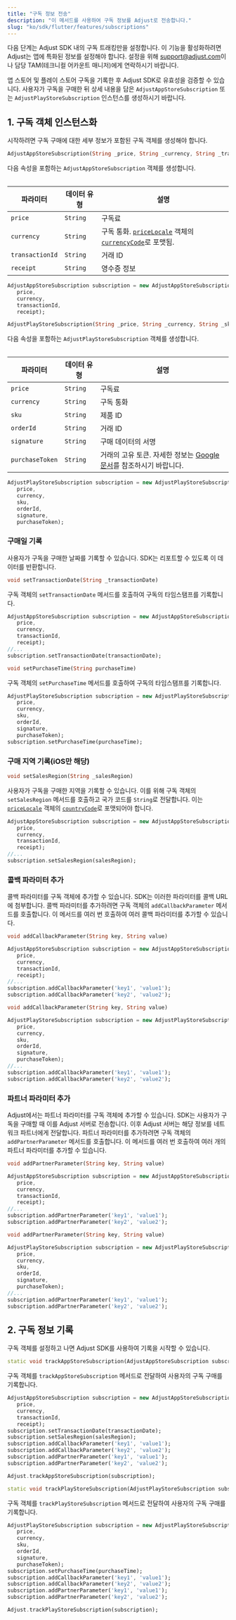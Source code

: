 ```yaml
---
title: "구독 정보 전송"
description: "이 메서드를 사용하여 구독 정보를 Adjust로 전송합니다."
slug: "ko/sdk/flutter/features/subscriptions"
---
```


<Callout type="important">

다음 단계는 Adjust SDK 내의 구독 트래킹만을 설정합니다. 이 기능을 활성화하려면 Adjust는 앱에 특화된 정보를 설정해야 합니다. 설정을 위해 [support@adjust.com](mailto:support@adjust.com)이나 담당 TAM\(테크니컬 어카운트 매니저\)에게 연락하시기 바랍니다.

</Callout>

앱 스토어 및 플레이 스토어 구독을 기록한 후 Adjust SDK로 유효성을 검증할 수 있습니다. 사용자가 구독을 구매한 뒤 상세 내용을 담은 `AdjustAppStoreSubscription` 또는 `AdjustPlayStoreSubscription` 인스턴스를 생성하시기 바랍니다.

## 1\. 구독 객체 인스턴스화

시작하려면 구독 구매에 대한 세부 정보가 포함된 구독 객체를 생성해야 합니다.

<Tabs>

 <Tab title="앱스토어" sync="appstore" icon="PlatformIos">

```dart
AdjustAppStoreSubscription(String _price, String _currency, String _transactionId, String _receipt)
```

다음 속성을 포함하는 `AdjustAppStoreSubscription` 객체를 생성합니다.

<Table>

| 파라미터        | 데이터 유형 | 설명                                                                                                                                                                                                                                                           |
| --------------- | ----------- | -------------------------------------------------------------------------------------------------------------------------------------------------------------------------------------------------------------------------------------------------------------- |
| `price`         | `String`    | 구독료                                                                                                                                                                                                                                                         |
| `currency`      | `String`    | 구독 통화. [`priceLocale`](https://developer.apple.com/documentation/storekit/skproduct/1506145-pricelocale?language=objc) 객체의 [`currencyCode`](https://developer.apple.com/documentation/foundation/nslocale/1642836-currencycode?language=objc)로 포맷됨. |
| `transactionId` | `String`    | 거래 ID                                                                                                                                                                                                                                                        |
| `receipt`       | `String`    | 영수증 정보                                                                                                                                                                                                                                                    |

</Table>

```dart
AdjustAppStoreSubscription subscription = new AdjustAppStoreSubscription(
   price,
   currency,
   transactionId,
   receipt);
```

</Tab>

<Tab title="Play Store" sync="playstore" icon="PlatformGooglePlay">

```dart
AdjustPlayStoreSubscription(String _price, String _currency, String _sku, String _orderId, String _signature, String _purchaseToken)
```

다음 속성을 포함하는 `AdjustPlayStoreSubscription` 객체를 생성합니다.

<Table>

| 파라미터        | 데이터 유형 | 설명                                                                                                                                                                      |
| --------------- | ----------- | ------------------------------------------------------------------------------------------------------------------------------------------------------------------------- |
| `price`         | `String`    | 구독료                                                                                                                                                                    |
| `currency`      | `String`    | 구독 통화                                                                                                                                                                 |
| `sku`           | `String`    | 제품 ID                                                                                                                                                                   |
| `orderId`       | `String`    | 거래 ID                                                                                                                                                                   |
| `signature`     | `String`    | 구매 데이터의 서명                                                                                                                                                        |
| `purchaseToken` | `String`    | 거래의 고유 토큰. 자세한 정보는 [Google 문서](<https://developer.android.com/reference/com/android/billingclient/api/Purchase#getPurchaseToken()>)를 참조하시기 바랍니다. |

</Table>

```dart
AdjustPlayStoreSubscription subscription = new AdjustPlayStoreSubscription(
   price,
   currency,
   sku,
   orderId,
   signature,
   purchaseToken);
```

</Tab>

</Tabs>

### 구매일 기록

사용자가 구독을 구매한 날짜를 기록할 수 있습니다. SDK는 리포트할 수 있도록 이 데이터를 반환합니다.

<Tabs>

 <Tab title="앱스토어" sync="appstore" icon="PlatformIos">

```dart
void setTransactionDate(String _transactionDate)
```

구독 객체의 `setTransactionDate` 메서드를 호출하여 구독의 타임스탬프를 기록합니다.

```dart
AdjustAppStoreSubscription subscription = new AdjustAppStoreSubscription(
   price,
   currency,
   transactionId,
   receipt);
//...
subscription.setTransactionDate(transactionDate);
```

</Tab>

<Tab title="Play Store" sync="playstore" icon="PlatformGooglePlay">

```dart
void setPurchaseTime(String purchaseTime)
```

구독 객체의 `setPurchaseTime` 메서드를 호출하여 구독의 타임스탬프를 기록합니다.

```dart
AdjustPlayStoreSubscription subscription = new AdjustPlayStoreSubscription(
   price,
   currency,
   sku,
   orderId,
   signature,
   purchaseToken);
subscription.setPurchaseTime(purchaseTime);
```

</Tab>

</Tabs>

### 구매 지역 기록\(iOS만 해당\)

```dart
void setSalesRegion(String _salesRegion)
```

사용자가 구독을 구매한 지역을 기록할 수 있습니다. 이를 위해 구독 객체의 `setSalesRegion` 메서드를 호출하고 국가 코드를 `String`로 전달합니다. 이는 [`priceLocale`](https://developer.apple.com/documentation/storekit/skproduct/1506145-pricelocale?language=swift) 객체의 [`countryCode`](https://developer.apple.com/documentation/foundation/nslocale/1643060-countrycode?language=swift)로 포맷되어야 합니다.

```dart
AdjustAppStoreSubscription subscription = new AdjustAppStoreSubscription(
   price,
   currency,
   transactionId,
   receipt);
//...
subscription.setSalesRegion(salesRegion);
```

### 콜백 파라미터 추가

콜백 파라미터를 구독 객체에 추가할 수 있습니다. SDK는 이러한 파라미터를 콜백 URL에 첨부합니다. 콜백 파라미터를 추가하려면 구독 객체의 `addCallbackParameter` 메서드를 호출합니다. 이 메서드를 여러 번 호출하여 여러 콜백 파라미터를 추가할 수 있습니다.

<Tabs>

 <Tab title="앱스토어" sync="appstore" icon="PlatformIos">

```dart
void addCallbackParameter(String key, String value)
```

```dart
AdjustAppStoreSubscription subscription = new AdjustAppStoreSubscription(
   price,
   currency,
   transactionId,
   receipt);
//...
subscription.addCallbackParameter('key1', 'value1');
subscription.addCallbackParameter('key2', 'value2');
```

</Tab>

<Tab title="Play Store" sync="playstore" icon="PlatformGooglePlay">

```dart
void addCallbackParameter(String key, String value)
```

```dart
AdjustPlayStoreSubscription subscription = new AdjustPlayStoreSubscription(
   price,
   currency,
   sku,
   orderId,
   signature,
   purchaseToken);
//...
subscription.addCallbackParameter('key1', 'value1');
subscription.addCallbackParameter('key2', 'value2');
```

</Tab>

</Tabs>

### 파트너 파라미터 추가

Adjust에서는 파트너 파라미터를 구독 객체에 추가할 수 있습니다. SDK는 사용자가 구독을 구매할 때 이를 Adjust 서버로 전송합니다. 이후 Adjust 서버는 해당 정보를 네트워크 파트너에게 전달합니다. 파트너 파라미터를 추가하려면 구독 객체의 `addPartnerParameter` 메서드를 호출합니다. 이 메서드를 여러 번 호출하여 여러 개의 파트너 파라미터를 추가할 수 있습니다.

<Tabs>

 <Tab title="앱스토어" sync="appstore" icon="PlatformIos">

```dart
void addPartnerParameter(String key, String value)
```

```dart
AdjustAppStoreSubscription subscription = new AdjustAppStoreSubscription(
   price,
   currency,
   transactionId,
   receipt);
//...
subscription.addPartnerParameter('key1', 'value1');
subscription.addPartnerParameter('key2', 'value2');
```

</Tab>

<Tab title="Play Store" sync="playstore" icon="PlatformGooglePlay">

```dart
void addPartnerParameter(String key, String value)
```

```dart
AdjustPlayStoreSubscription subscription = new AdjustPlayStoreSubscription(
   price,
   currency,
   sku,
   orderId,
   signature,
   purchaseToken);
//...
subscription.addPartnerParameter('key1', 'value1');
subscription.addPartnerParameter('key2', 'value2');
```

</Tab>

</Tabs>

## 2\. 구독 정보 기록

구독 객체를 설정하고 나면 Adjust SDK를 사용하여 기록을 시작할 수 있습니다.

<Tabs>

 <Tab title="앱스토어" sync="appstore" icon="PlatformIos">

```dart
static void trackAppStoreSubscription(AdjustAppStoreSubscription subscription)
```

구독 객체를 `trackAppStoreSubscription` 메서드로 전달하여 사용자의 구독 구매를 기록합니다.

```dart
AdjustAppStoreSubscription subscription = new AdjustAppStoreSubscription(
   price,
   currency,
   transactionId,
   receipt);
subscription.setTransactionDate(transactionDate);
subscription.setSalesRegion(salesRegion);
subscription.addCallbackParameter('key1', 'value1');
subscription.addCallbackParameter('key2', 'value2');
subscription.addPartnerParameter('key1', 'value1');
subscription.addPartnerParameter('key2', 'value2');

Adjust.trackAppStoreSubscription(subscription);
```

</Tab>

<Tab title="Play Store" sync="playstore" icon="PlatformGooglePlay">

```dart
static void trackPlayStoreSubscription(AdjustPlayStoreSubscription subscription)
```

구독 객체를 `trackPlayStoreSubscription` 메서드로 전달하여 사용자의 구독 구매를 기록합니다.

```dart
AdjustPlayStoreSubscription subscription = new AdjustPlayStoreSubscription(
   price,
   currency,
   sku,
   orderId,
   signature,
   purchaseToken);
subscription.setPurchaseTime(purchaseTime);
subscription.addCallbackParameter('key1', 'value1');
subscription.addCallbackParameter('key2', 'value2');
subscription.addPartnerParameter('key1', 'value1');
subscription.addPartnerParameter('key2', 'value2');

Adjust.trackPlayStoreSubscription(subscription);
```

</Tab>

</Tabs>
